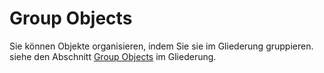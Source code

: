 # Group Objects

Sie können Objekte organisieren, indem Sie sie im Gliederung gruppieren.
siehe den Abschnitt [Group Objects](./outliner#group-objects) im Gliederung.
